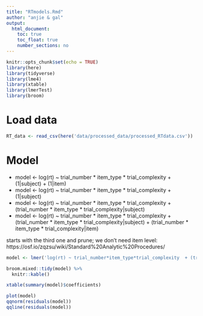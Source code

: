 ```yaml
---
title: "RTmodels.Rmd"
author: "anjie & gal"
output: 
  html_document:
    toc: true
    toc_float: true
    number_sections: no
---
```


```r
knitr::opts_chunk$set(echo = TRUE)
library(here)
library(tidyverse)
library(lme4)
library(xtable)
library(lmerTest)
library(broom)

```

# Load data
```r
RT_data <- read_csv(here('data/processed_data/processed_RTdata.csv'))
```

# Model 

- model <- log(rt) ~ trial_number * item_type * trial_complexity + (1|subject) + (1|item)
- model <- log(rt) ~ trial_number * item_type * trial_complexity + (1|subject)
- model <- log(rt) ~ trial_number * item_type * trial_complexity + (trial_number * item_type * trial_complexity|subject)
- model <- log(rt) ~ trial_number * item_type * trial_complexity + (trial_number * item_type * trial_complexity|subject) +  (trial_number * item_type * trial_complexity|item)


starts with the third one and prune; we don't need item level: https://osf.io/zqzsu/wiki/Standard%20Analytic%20Procedures/

```r
model <- lmer('log(rt) ~ trial_number*item_type*trial_complexity  + (trial_complexity*item_type*trial_number|subject)', data=RT_data, REML=FALSE)
```


```r
broom.mixed::tidy(model) %>% 
  knitr::kable()
```

```r
xtable(summary(model)$coefficients)

plot(model)
qqnorm(residuals(model))
qqline(residuals(model))

```
